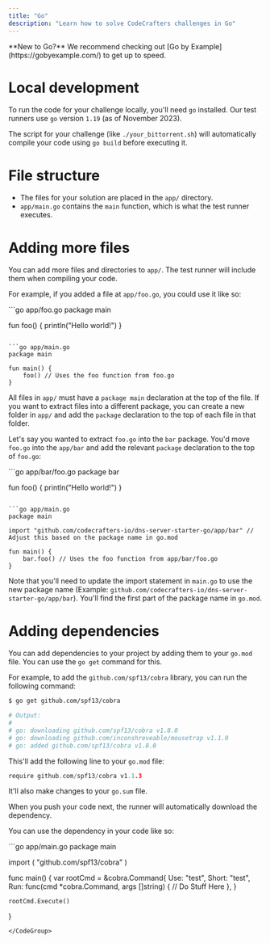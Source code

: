```yaml
---
title: "Go"
description: "Learn how to solve CodeCrafters challenges in Go"
---
```


<Note>
  **New to Go?** We recommend checking out [Go by Example](https://gobyexample.com/) to get up to speed.
</Note>

# Local development

To run the code for your challenge locally, you'll need `go` installed. Our test runners use `go` version `1.19` (as of November 2023).

The script for your challenge (like `./your_bittorrent.sh`) will automatically compile your code using `go build` before executing it.

# File structure

- The files for your solution are placed in the `app/` directory.
- `app/main.go` contains the `main` function, which is what the test runner executes.

# Adding more files

You can add more files and directories to `app/`. The test runner will include them when compiling your code.

For example, if you added a file at `app/foo.go`, you could use it like so:

<CodeGroup>
```go app/foo.go
package main

fun foo() {
    println("Hello world!")
}
```

```go app/main.go
package main

fun main() {
    foo() // Uses the foo function from foo.go
}
```
</CodeGroup>

All files in `app/` must have a `package main` declaration at the top of the file. If you want to extract files into a different package,
you can create a new folder in `app/` and add the `package` declaration to the top of each file in that folder.

Let's say you wanted to extract `foo.go` into the `bar` package. You'd move `foo.go` into the `app/bar` and add the relevant `package` declaration to the top of `foo.go`:

<CodeGroup>
```go app/bar/foo.go
package bar

fun foo() {
    println("Hello world!")
}
```

```go app/main.go
package main

import "github.com/codecrafters-io/dns-server-starter-go/app/bar" // Adjust this based on the package name in go.mod

fun main() {
    bar.foo() // Uses the foo function from app/bar/foo.go
}
```
</CodeGroup>

Note that you'll need to update the import statement in `main.go` to use the new package name (Example: `github.com/codecrafters-io/dns-server-starter-go/app/bar`). You'll
find the first part of the package name in `go.mod`.

# Adding dependencies

You can add dependencies to your project by adding them to your `go.mod` file. You can use the `go get` command for this.

For example, to add the `github.com/spf13/cobra` library, you can run the following command:

```bash
$ go get github.com/spf13/cobra

# Output:
#
# go: downloading github.com/spf13/cobra v1.8.0
# go: downloading github.com/inconshreveable/mousetrap v1.1.0
# go: added github.com/spf13/cobra v1.8.0
```

This'll add the following line to your `go.mod` file:

```go
require github.com/spf13/cobra v1.1.3
```

It'll also make changes to your `go.sum` file.

When you push your code next, the runner will automatically download the dependency.

You can use the dependency in your code like so:

<CodeGroup>
```go app/main.go
package main

import (
    "github.com/spf13/cobra"
)

func main() {
    var rootCmd = &cobra.Command{
        Use:   "test",
        Short: "test",
        Run: func(cmd *cobra.Command, args []string) {
            // Do Stuff Here
        },
    }

    rootCmd.Execute()
}
```
</CodeGroup>

